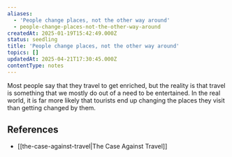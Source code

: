 ```yaml
---
aliases:
  - 'People change places, not the other way around'
  - people-change-places-not-the-other-way-around
createdAt: 2025-01-19T15:42:49.000Z
status: seedling
title: 'People change places, not the other way around'
topics: []
updatedAt: 2025-04-21T17:30:45.000Z
contentType: notes
---
```

Most people say that they travel to get enriched, but the reality is that travel is something that we mostly do out of a need to be entertained. In the real world, it is far more likely that tourists end up changing the places they visit than getting changed by them.

## References

- [[the-case-against-travel|The Case Against Travel]]
